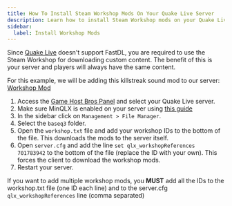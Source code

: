 ```yaml
---
title: How To Install Steam Workshop Mods On Your Quake Live Server
description: Learn how to install Steam Workshop mods on your Quake Live dedicated server.
sidebar:
  label: Install Workshop Mods
---
```


Since [Quake Live](https://www.gamehostbros.com/quake-live-server-hosting/) doesn't support FastDL, you are required to use the Steam Workshop for downloading custom content. The benefit of this is your server and players will always have the same content.

For this example, we will be adding this killstreak sound mod to our server: [Workshop Mod](https://steamcommunity.com/sharedfiles/filedetails/?id=701783942)
<Steps>
1. Access the [Game Host Bros Panel](https://panel.gamehostbros.com/) and select your Quake Live server.
2. Make sure MinQLX is enabled on your server using [this guide](quake-live/install-plugins/)
3. In the sidebar click on `Management > File Manager`.
4. Select the `baseq3` folder.
5. Open the `workshop.txt` file and add your workshop IDs to the bottom of the file. This downloads the mods to the server itself.
6. Open `server.cfg` and add the line `set qlx_workshopReferences 701783942` to the bottom of the file (replace the ID with your own). This forces the client to download the workshop mods.
7. Restart your server.
</Steps>

If you want to add multiple workshop mods, you **MUST** add all the IDs to the workshop.txt file (one ID each line) and to the server.cfg `qlx_workshopReferences` line (comma separated)
